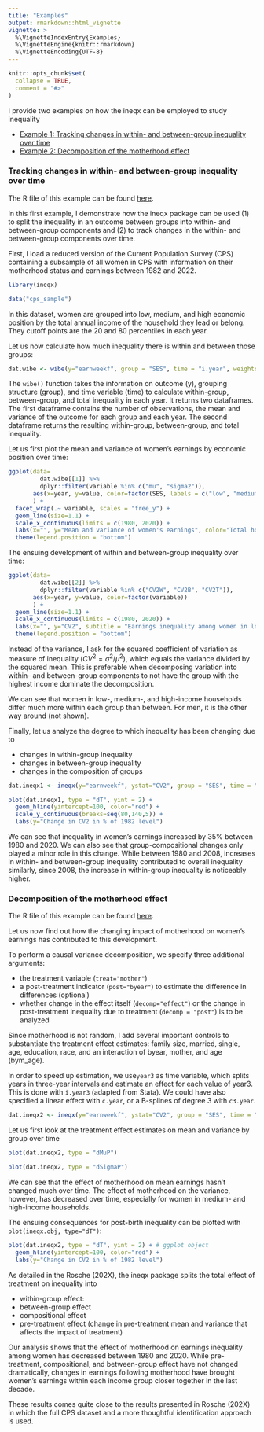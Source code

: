 ```yaml
---
title: "Examples"
output: rmarkdown::html_vignette
vignette: >
  %\VignetteIndexEntry{Examples}
  %\VignetteEngine{knitr::rmarkdown}
  %\VignetteEncoding{UTF-8}
---
```


```r
knitr::opts_chunk$set(
  collapse = TRUE,
  comment = "#>"
)
```

I provide two examples on how the ineqx can be employed to study inequality

- [Example 1: Tracking changes in within- and between-group inequality over time](#e1)
- [Example 2: Decomposition of the motherhood effect](#e2)

### Tracking changes in within- and between-group inequality over time {#e1}

The R file of this example can be found [here](https://benrosche.github.io/rmm/articles/examples_files/ineqx_e1.Rmd).

In this first example, I demonstrate how the ineqx package can be used (1) to split the inequality in an outcome between groups into within- and between-group components and (2) to track changes in the within- and between-group components over time.

First, I load a reduced version of the Current Population Survey (CPS) containing a subsample of all women in CPS with information on their motherhood status and earnings between 1982 and 2022.

```r
library(ineqx)

data("cps_sample")
```

In this dataset, women are grouped into low, medium, and high economic position by the total annual income of the household they lead or belong. They cutoff points are the 20 and 80 percentiles in each year.

Let us now calculate how much inequality there is within and between those groups:

```r
dat.wibe <- wibe(y="earnweekf", group = "SES", time = "i.year", weights = "earnwtf", long=T, dat=cps_sample)
```

The `wibe()` function takes the information on outcome (y), grouping structure (group), and time variable (time) to calculate within-group, between-group, and total inequality in each year. It returns two dataframes. The first dataframe contains the number of observations, the mean and variance of the outcome for each group and each year. The second dataframe returns the resulting within-group, between-group, and total inequality. 

Let us first plot the mean and variance of women's earnings by economic position over time:

```r
ggplot(data=
         dat.wibe[[1]] %>% 
         dplyr::filter(variable %in% c("mu", "sigma2")), 
       aes(x=year, y=value, color=factor(SES, labels = c("low", "medium", "high")))
       ) +
  facet_wrap(.~ variable, scales = "free_y") +
  geom_line(size=1.1) + 
  scale_x_continuous(limits = c(1980, 2020)) +
  labs(x="", y="Mean and variance of women's earnings", color="Total household income") +
  theme(legend.position = "bottom")
```

The ensuing development of within and between-group inequality over time:

```r
ggplot(data=
         dat.wibe[[2]] %>% 
         dplyr::filter(variable %in% c("CV2W", "CV2B", "CV2T")), 
       aes(x=year, y=value, color=factor(variable))
       ) +
  geom_line(size=1.1) + 
  scale_x_continuous(limits = c(1980, 2020)) +
  labs(x="", y="CV2", subtitle = "Earnings inequality among women in low-, medium-, and high-income households", color="Total household income") +
  theme(legend.position = "bottom")
```

Instead of the variance, I ask for the squared coefficient of variation as measure of inequality ($CV^{2}=\sigma^{2}/\mu^{2}$), which equals the variance divided by the squared mean. This is preferable when decomposing variation into within- and between-group components to not have the group with the highest income dominate the decomposition.

We can see that women in low-, medium-, and high-income households differ much more within each group than between. For men, it is the other way around (not shown).

Finally, let us analyze the degree to which inequality has been changing due to

- changes in within-group inequality
- changes in between-group inequality
- changes in the composition of groups

```r
dat.ineqx1 <- ineqx(y="earnweekf", ystat="CV2", group = "SES", time = "i.year", weights= "earnwtf", ref=1983, dat = cps_sample)

plot(dat.ineqx1, type = "dT", yint = 2) + 
  geom_hline(yintercept=100, color="red") + 
  scale_y_continuous(breaks=seq(80,140,5)) +
  labs(y="Change in CV2 in % of 1982 level") 
```

We can see that inequality in women's earnings increased by 35% between 1980 and 2020. 
We can also see that group-compositional changes only played a minor role in this change.
While between 1980 and 2008, increases in within- and between-group inequality contributed to overall inequality similarly, since 2008, the increase in within-group inequality is noticeably higher.

### Decomposition of the motherhood effect{#e2}

The R file of this example can be found [here](https://benrosche.github.io/rmm/articles/examples_files/ineqx_e2.Rmd).

Let us now find out how the changing impact of motherhood on women's earnings has contributed to this development.

To perform a causal variance decomposition, we specify three additional arguments:

- the treatment variable (`treat="mother"`)
- a post-treatment indicator (`post="byear"`) to estimate the difference in differences (optional)
- whether change in the effect itself (`decomp="effect"`) or the change in post-treatment inequality due to treatment (`decomp = "post"`) is to be analyzed

Since motherhood is not random, I add several important controls to substantiate the treatment effect estimates: family size, married, single, age, education, race, and an interaction of byear, mother, and age (bym_age).

In order to speed up estimation, we use`year3` as time variable, which splits years in three-year intervals and estimate an effect for each value of year3. This is done with `i.year3` (adapted from Stata). We could have also specified a linear effect with `c.year`, or a B-splines of degree 3 with `c3.year`.

```r
dat.ineqx2 <- ineqx(y="earnweekf", ystat="CV2", group = "SES", time = "i.year3", treat="mother", post="byear", decomp="post", weights= "earnwtf", ref=1983, dat = cps_sample)
```

Let us first look at the treatment effect estimates on mean and variance by group over time

```r
plot(dat.ineqx2, type = "dMuP") 
```

```r
plot(dat.ineqx2, type = "dSigmaP")
```

We can see that the effect of motherhood on mean earnings hasn't changed much over time.
The effect of motherhood on the variance, however, has decreased over time, especially for women in medium- and high-income households.

The ensuing consequences for post-birth inequality can be plotted with `plot(ineqx.obj, type="dT")`:

```r
plot(dat.ineqx2, type = "dT", yint = 2) + # ggplot object
  geom_hline(yintercept=100, color="red") +
  labs(y="Change in CV2 in % of 1982 level")
```

As detailed in the Rosche (202X), the ineqx package splits the total effect of treatment on inequality into

- within-group effect: 
- between-group effect
- compositional effect
- pre-treatment effect (change in pre-treatment mean and variance that affects the impact of treatment)

Our analysis shows that the effect of motherhood on earnings inequality among women has decreased between 1980 and 2020. While pre-treatment, compositional, and between-group effect have not changed dramatically, changes in earnings following motherhood have brought women's earnings within each income group closer together in the last decade. 

These results comes quite close to the results presented in Rosche (202X) in which the full CPS dataset and a more thoughtful identification approach is used.
